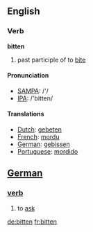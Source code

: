 ==English==

===Verb===
'''bitten'''

# past participle of to [[bite]]

====Pronunciation====
*[[w:SAMPA|SAMPA]]: /'/
*[[w:IPA|IPA]]: /'bitten/

====Translations====
*[[Dutch]]: [[gebeten]]
*[[French]]: [[mordu]]
*[[German]]: [[gebissen]]
*[[Portuguese]]: [[mordido]]

==[[German]]==

===[[verb]]===
# to [[ask]]

[[de:bitten]]
[[fr:bitten]]